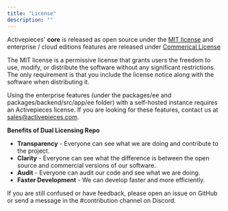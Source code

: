 ```yaml
---
title: "License"
description: ""
---
```


Activepieces' **core** is released as open source under the [MIT license](https://github.com/activepieces/activepieces/blob/main/LICENSE) and enterprise / cloud editions features are released under [Commerical License](https://github.com/activepieces/activepieces/blob/main/LICENSE.enterprise)

The MIT license is a permissive license that grants users the freedom to use, modify, or distribute the software without any significant restrictions. The only requirement is that you include the license notice along with the software when distributing it.

Using the enterprise features (under the packages/ee and packages/backend/src/app/ee folder) with a self-hosted instance requires an Activepieces license. If you are looking for these features, contact us at [sales@activepieces.com](mailto:sales@activepieces.com).

**Benefits of Dual Licensing Repo**

- **Transparency** - Everyone can see what we are doing and contribute to the project.
- **Clarity** - Everyone can see what the difference is between the open source and commercial versions of our software.
- **Audit** - Everyone can audit our code and see what we are doing.
- **Faster Development** - We can develop faster and more efficiently.

<Tip>
If you are still confused or have feedback, please open an issue on GitHub or send a message in the #contribution channel on Discord.
</Tip>
